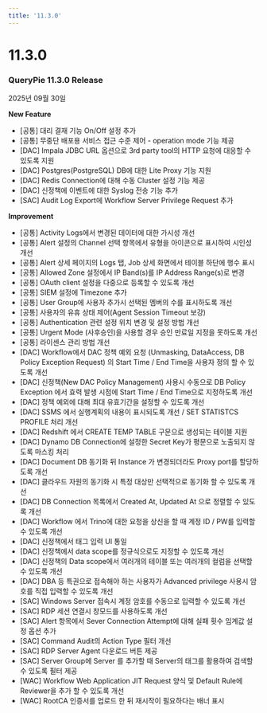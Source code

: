 ```yaml
---
title: '11.3.0'
---
```


# 11.3.0

### QueryPie 11.3.0 Release

2025년 09월 30일


**New Feature**

* [공통] 대리 결재 기능 On/Off 설정 추가
* [공통] 무중단 배포용 서비스 접근 수준 제어 - operation mode 기능 제공
* [DAC] Impala JDBC URL 옵션으로 3rd party tool의 HTTP 요청에 대응할 수 있도록 지원
* [DAC] Postgres(PostgreSQL) DB에 대한 Lite Proxy 기능 지원
* [DAC] Redis Connection에 대해 수동 Cluster 설정 기능 제공
* [DAC] 신정책에 이벤트에 대한 Syslog 전송 기능 추가 
* [SAC] Audit Log Export에 Workflow Server Privilege Request 추가


**Improvement**

* [공통] Activity Logs에서 변경된 데이터에 대한 가시성 개선 
* [공통] Alert 설정의 Channel 선택 항목에서 유형을 아이콘으로 표시하여 시인성 개선 
* [공통] Alert 상세 페이지의 Logs 탭, Job 상세 화면에서 테이블 하단에 행수 표시 
* [공통] Allowed Zone 설정에서 IP Band(s)를 IP Address Range(s)로 변경 
* [공통] OAuth client 설정을 다중으로 등록할 수 있도록 개선 
* [공통] SIEM 설정에 Timezone 추가 
* [공통] User Group에 사용자 추가시 선택된 멤버의 수를 표시하도록 개선 
* [공통] 사용자의 유휴 상태 제어(Agent Session Timeout 보강) 
* [공통] Authentication 관련 설정 위치 변경 및 설정 방법 개선 
* [공통] Urgent Mode (사후승인)을 사용할 경우 승인 만료일 지정을 못하도록 개선
* [공통] 라이센스 관리 방법 개선
* [DAC] Workflow에서 DAC 정책 예외 요청 (Unmasking, DataAccess, DB Policy Exception Request) 의 Start Time / End Time을 사용자 정의 할 수 있도록 개선 
* [DAC] 신정책(New DAC Policy Management) 사용시 수동으로 DB Policy Exception 에서 효력 발생 시점에 Start Time / End Time으로 지정하도록 개선
* [DAC] 정책 예외에 대해 최대 유효기간을 설정할 수 있도록 개선
* [DAC] SSMS 에서 실행계획의 내용이 표시되도록 개선 / SET STATISTCS PROFILE 처리 개선 
* [DAC] Redshift 에서 CREATE TEMP TABLE 구문으로 생성되는 테이블 지원 
* [DAC] Dynamo DB Connection에 설정한 Secret Key가 평문으로 노출되지 않도록 마스킹 처리 
* [DAC] Document DB 동기화 뒤 Instance 가 변경되더라도 Proxy port를 할당하도록 개선
* [DAC] 클라우드 자원의 동기화 시 특정 대상만 선택적으로 동기화 할 수 있도록 개선 
* [DAC] DB Connection 목록에서 Created At, Updated At 으로 정렬할 수 있도록 개선 
* [DAC] Workflow 에서 Trino에 대한 요청을 상신을 할 때 계정 ID / PW를 입력할 수 있도록 개선 
* [DAC] 신정책에서 태그 입력 UI 통일 
* [DAC] 신정책에서 data scope를 정규식으로도 지정할 수 있도록 개선 
* [DAC] 신정책의 Data scope에서 여러개의 테이블 또는 여러개의 컬럼을 선택할 수 있도록 개선 
* [DAC] DBA 등 특권으로 접속해야 하는 사용자가 Advanced privilege 사용시 암호를 직접 입력할 수 있도록 개선
* [SAC] Windows Server 접속시 계정 암호를 수동으로 입력할 수 있도록 개선
* [SAC] RDP 세션 연결시 창모드를 사용하도록 개선
* [SAC] Alert 항목에서 Sever Connection Attempt에 대해 실패 횟수 임계값 설정 옵션 추가 
* [SAC] Command Audit의 Action Type 필터 개선 
* [SAC] RDP Server Agent 다운로드 버튼 제공
* [SAC] Server Group에 Server 를 추가할 때 Server의 태그를 활용하여 검색할 수 있도록 필터 제공
* [WAC] Workflow Web Application JIT Request 양식 및 Default Rule에 Reviewer을 추가 할 수 있도록 개선 
* [WAC] RootCA 인증서를 업로드 한 뒤 재시작이 필요하다는 배너 표시 
